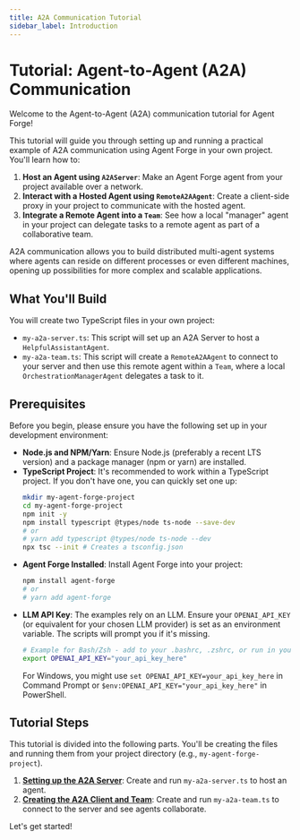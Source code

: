 ```yaml
---
title: A2A Communication Tutorial
sidebar_label: Introduction
---
```


# Tutorial: Agent-to-Agent (A2A) Communication

Welcome to the Agent-to-Agent (A2A) communication tutorial for Agent Forge!

This tutorial will guide you through setting up and running a practical example of A2A communication using Agent Forge in your own project. You'll learn how to:

1.  **Host an Agent using `A2AServer`**: Make an Agent Forge agent from your project available over a network.
2.  **Interact with a Hosted Agent using `RemoteA2AAgent`**: Create a client-side proxy in your project to communicate with the hosted agent.
3.  **Integrate a Remote Agent into a `Team`**: See how a local "manager" agent in your project can delegate tasks to a remote agent as part of a collaborative team.

A2A communication allows you to build distributed multi-agent systems where agents can reside on different processes or even different machines, opening up possibilities for more complex and scalable applications.

## What You'll Build

You will create two TypeScript files in your own project:

*   `my-a2a-server.ts`: This script will set up an A2A Server to host a `HelpfulAssistantAgent`.
*   `my-a2a-team.ts`: This script will create a `RemoteA2AAgent` to connect to your server and then use this remote agent within a `Team`, where a local `OrchestrationManagerAgent` delegates a task to it.

## Prerequisites

Before you begin, please ensure you have the following set up in your development environment:

*   **Node.js and NPM/Yarn**: Ensure Node.js (preferably a recent LTS version) and a package manager (npm or yarn) are installed.
*   **TypeScript Project**: It's recommended to work within a TypeScript project. If you don't have one, you can quickly set one up:
    ```bash
    mkdir my-agent-forge-project
    cd my-agent-forge-project
    npm init -y
    npm install typescript @types/node ts-node --save-dev
    # or
    # yarn add typescript @types/node ts-node --dev
    npx tsc --init # Creates a tsconfig.json
    ```
*   **Agent Forge Installed**: Install Agent Forge into your project:
    ```bash
    npm install agent-forge
    # or
    # yarn add agent-forge
    ```
*   **LLM API Key**: The examples rely on an LLM. Ensure your `OPENAI_API_KEY` (or equivalent for your chosen LLM provider) is set as an environment variable. The scripts will prompt you if it's missing.
    ```bash
    # Example for Bash/Zsh - add to your .bashrc, .zshrc, or run in your terminal session
    export OPENAI_API_KEY="your_api_key_here"
    ```
    For Windows, you might use `set OPENAI_API_KEY=your_api_key_here` in Command Prompt or `$env:OPENAI_API_KEY="your_api_key_here"` in PowerShell.

## Tutorial Steps

This tutorial is divided into the following parts. You'll be creating the files and running them from your project directory (e.g., `my-agent-forge-project`).

1.  [**Setting up the A2A Server**](/docs/learn/a2a-tutorial/setting-up-a2a-server): Create and run `my-a2a-server.ts` to host an agent.
2.  [**Creating the A2A Client and Team**](/docs/learn/a2a-tutorial/creating-a2a-client-and-team): Create and run `my-a2a-team.ts` to connect to the server and see agents collaborate.

Let's get started!